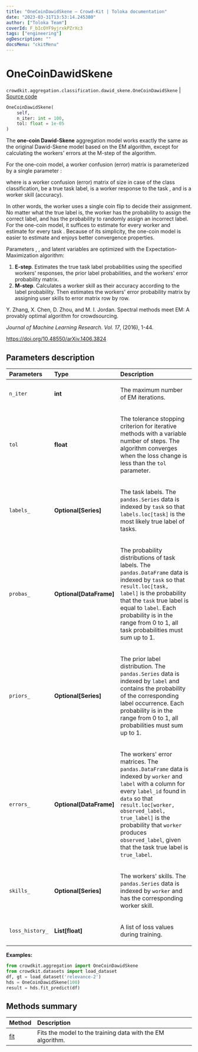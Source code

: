 ```yaml
---
title: "OneCoinDawidSkene — Crowd-Kit | Toloka documentation"
date: "2023-03-31T13:53:14.245380"
author: ["Toloka Team"]
coverId: F_bIcOYF9yjrxkPZrXc3
tags: ["engineering"]
ogDescription: ""
docsMenu: "ckitMenu"
---
```


# OneCoinDawidSkene

`crowdkit.aggregation.classification.dawid_skene.OneCoinDawidSkene` | [Source code](https://github.com/Toloka/crowd-kit/blob/v1.2.1/crowdkit/aggregation/classification/dawid_skene.py#L220)

```python
OneCoinDawidSkene(
    self,
    n_iter: int = 100,
    tol: float = 1e-05
)
```

The **one-coin Dawid-Skene** aggregation model works exactly the same as the original Dawid-Skene model based on the EM algorithm, except for calculating the workers' errors at the M-step of the algorithm.

For the one-coin model, a worker confusion (error) matrix is parameterized by a single parameter <Formula withoutContainer={true} content="$s_w$"/>:

<Formula withoutContainer={true} content="$e^w_{j,z_j}  = \begin{cases}    s_{w} & y^w_j = z_j \\    \frac{1 - s_{w}}{K - 1} & y^w_j \neq z_j \end{cases}$"/>

where <Formula withoutContainer={true} content="$e^w$"/> is a worker confusion (error) matrix of size <Formula withoutContainer={true} content="$K \times K$"/> in case of the <Formula withoutContainer={true} content="$K$"/> class classification, <Formula withoutContainer={true} content="$z_j$"/> be a true task label, <Formula withoutContainer={true} content="$y^w_j$"/> is a worker
response to the task <Formula withoutContainer={true} content="$j$"/>, and <Formula withoutContainer={true} content="$s_w$"/> is a worker skill (accuracy).

In other words, the worker <Formula withoutContainer={true} content="$w$"/> uses a single coin flip to decide their assignment. No matter what the true label is, the worker has the <Formula withoutContainer={true} content="$s_w$"/> probability to assign the correct label, and
has the <Formula withoutContainer={true} content="$1 − s_w$"/> probability to randomly assign an incorrect label. For the one-coin model, it
suffices to estimate <Formula withoutContainer={true} content="$s_w$"/> for every worker <Formula withoutContainer={true} content="$w$"/> and estimate <Formula withoutContainer={true} content="$y^w_j$"/> for every task <Formula withoutContainer={true} content="$j$"/>. Because of its
simplicity, the one-coin model is easier to estimate and enjoys better convergence properties.

Parameters <Formula withoutContainer={true} content="$p$"/>, <Formula withoutContainer={true} content="$e^w$"/>, and latent variables <Formula withoutContainer={true} content="$z$"/> are optimized with the Expectation-Maximization algorithm:

1. **E-step**. Estimates the true task label probabilities using the specified workers' responses,
the prior label probabilities, and the workers' error probability matrix.
2. **M-step**. Calculates a worker skill as their accuracy according to the label probability.
Then estimates the workers' error probability matrix by assigning user skills to error matrix row by row.

Y. Zhang, X. Chen, D. Zhou, and M. I. Jordan. Spectral methods meet EM: A provably optimal algorithm for crowdsourcing.

*Journal of Machine Learning Research. Vol. 17*, (2016), 1-44.

<https://doi.org/10.48550/arXiv.1406.3824>

## Parameters description

| Parameters | Type | Description |
| :----------| :----| :-----------|
`n_iter`|**int**|<p>The maximum number of EM iterations.</p>
`tol`|**float**|<p>The tolerance stopping criterion for iterative methods with a variable number of steps. The algorithm converges when the loss change is less than the `tol` parameter.</p>
`labels_`|**Optional\[Series\]**|<p>The task labels. The `pandas.Series` data is indexed by `task` so that `labels.loc[task]` is the most likely true label of tasks.</p>
`probas_`|**Optional\[DataFrame\]**|<p>The probability distributions of task labels. The `pandas.DataFrame` data is indexed by `task` so that `result.loc[task, label]` is the probability that the `task` true label is equal to `label`. Each probability is in the range from 0 to 1, all task probabilities must sum up to 1.</p>
`priors_`|**Optional\[Series\]**|<p>The prior label distribution. The `pandas.Series` data is indexed by `label` and contains the probability of the corresponding label occurrence. Each probability is in the range from 0 to 1, all probabilities must sum up to 1.</p>
`errors_`|**Optional\[DataFrame\]**|<p>The workers' error matrices. The `pandas.DataFrame` data is indexed by `worker` and `label` with a column for every `label_id` found in `data` so that `result.loc[worker, observed_label, true_label]` is the probability that `worker` produces `observed_label`, given that the task true label is `true_label`.</p>
`skills_`|**Optional\[Series\]**|<p>The workers' skills. The `pandas.Series` data is indexed by `worker` and has the corresponding worker skill.</p>
`loss_history_`|**List\[float\]**|<p>A list of loss values during training.</p>

**Examples:**

```python
from crowdkit.aggregation import OneCoinDawidSkene
from crowdkit.datasets import load_dataset
df, gt = load_dataset('relevance-2')
hds = OneCoinDawidSkene(100)
result = hds.fit_predict(df)
```

## Methods summary

| Method | Description |
| :------| :-----------|
[fit](/docs/crowd-kit/reference/crowdkit.aggregation.classification.dawid_skene.OneCoinDawidSkene.fit)| Fits the model to the training data with the EM algorithm.